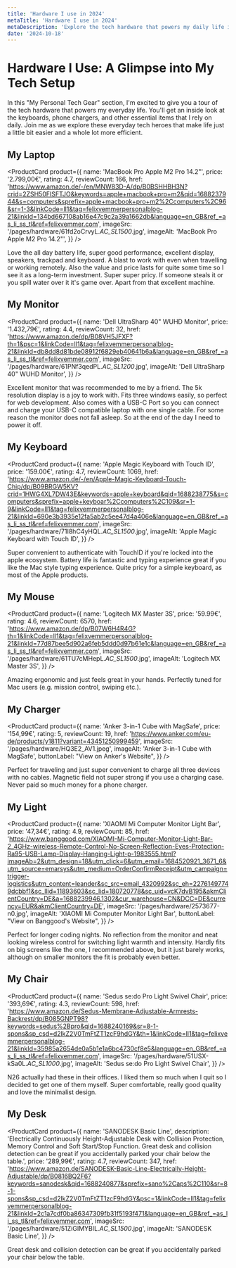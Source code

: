```yaml
---
title: 'Hardware I use in 2024'
metaTitle: 'Hardware I use in 2024'
metaDescription: 'Explore the tech hardware that powers my daily life in 2024. Get insights into my laptop, monitor, keyboard, mouse, and more that make my life efficient.'
date: '2024-10-18'
---
```


# Hardware I Use: A Glimpse into My Tech Setup

In this "My Personal Tech Gear" section, I'm excited to give you a tour of the tech hardware that powers my everyday life. You'll get an inside look at the keyboards, phone chargers, and other essential items that I rely on daily. Join me as we explore these everyday tech heroes that make life just a little bit easier and a whole lot more efficient.

## My Laptop

<ProductCard
  product={{
    name: 'MacBook Pro Apple M2 Pro 14.2"',
    price: '2.799,00€',
    rating: 4.7,
    reviewCount: 166,
    href: 'https://www.amazon.de/-/en/MNW83D-A/dp/B0BSHHBH3N?crid=2ZSH50FISFTJO&keywords=apple+macbook+pro+m2&qid=1688237944&s=computers&sprefix=apple+macbook+pro+m2%2Ccomputers%2C96&sr=1-3&linkCode=ll1&tag=felixvemmerpersonalblog-21&linkId=134bd667108ab16e47c9c2a39a1662db&language=en_GB&ref_=as_li_ss_tl&ref=felixvemmer.com',
    imageSrc: '/pages/hardware/61fd2oCrvyL._AC_SL1500_.jpg',
    imageAlt: 'MacBook Pro Apple M2 Pro 14.2"',
  }}
/>

<Callout className="my-4" title="👍 Pros">
  Love the all day battery life, super good performance, excellent display, speakers, trackpad and
  keyboard. A blast to work with even when travelling or working remotely. Also the value and price
  lasts for quite some time so I see it as a long-term investment.
</Callout>

<Callout className="my-4" title="👎 Cons">
  Super super pricy. If someone steals it or you spill water over it it's game over. Apart from that
  excellent machine.
</Callout>

## My Monitor

<ProductCard
  product={{
    name: 'Dell UltraSharp 40" WUHD Monitor',
    price: '1.432,79€',
    rating: 4.4,
    reviewCount: 32,
    href: 'https://www.amazon.de/dp/B08VH5JFXF?th=1&psc=1&linkCode=ll1&tag=felixvemmerpersonalblog-21&linkId=db8dd8d81bde08912f6829eb40641b6a&language=en_GB&ref_=as_li_ss_tl&ref=felixvemmer.com',
    imageSrc: '/pages/hardware/61PNf3qedPL._AC_SL1200_.jpg',
    imageAlt: 'Dell UltraSharp 40" WUHD Monitor',
  }}
/>

<Callout className="my-4" title="👍 Pros">
  Excellent monitor that was recommended to me by a friend. The 5k resolution display is a joy to
  work with. Fits three windows easily, so perfect for web development. Also comes with a USB-C Port
  so you can connect and charge your USB-C compatible laptop with one single cable.
</Callout>

<Callout className="my-4" title="👎 Cons">
  For some reason the monitor does not fall asleep. So at the end of the day I need to power it off.
</Callout>

## My Keyboard

<ProductCard
  product={{
    name: 'Apple Magic Keyboard with Touch ID',
    price: '159.00€',
    rating: 4.7,
    reviewCount: 1069,
    href: 'https://www.amazon.de/-/en/Apple-Magic-Keyboard-Touch-Chip/dp/B09BRGW5KV?crid=1HWG4XL7DW43E&keywords=apple+keyboard&qid=1688238775&s=computers&sprefix=apple+keyboar%2Ccomputers%2C109&sr=1-9&linkCode=ll1&tag=felixvemmerpersonalblog-21&linkId=690e3b3935e12fa5ab2c5ee47d4a406e&language=en_GB&ref_=as_li_ss_tl&ref=felixvemmer.com',
    imageSrc: '/pages/hardware/71I8hC4yHQL._AC_SL1500_.jpg',
    imageAlt: 'Apple Magic Keyboard with Touch ID',
  }}
/>

<Callout className="my-4" title="👍 Pros">
  Super convenient to authenticate with TouchID if you're locked into the apple ecosystem. Battery
  life is fantastic and typing experience great if you like the Mac style typing experience.
</Callout>

<Callout className="my-4" title="👎 Cons">
  Quite pricy for a simple keyboard, as most of the Apple products.
</Callout>

## My Mouse

<ProductCard
  product={{
    name: 'Logitech MX Master 3S',
    price: '59.99€',
    rating: 4.6,
    reviewCount: 6570,
    href: 'https://www.amazon.de/dp/B07W6H4R4G?th=1&linkCode=ll1&tag=felixvemmerpersonalblog-21&linkId=77d87bee5d902a6feb5ddd0d97b61e1c&language=en_GB&ref_=as_li_ss_tl&ref=felixvemmer.com',
    imageSrc: '/pages/hardware/61TU7cMHepL._AC_SL1500_.jpg',
    imageAlt: 'Logitech MX Master 3S',
  }}
/>

<Callout className="my-4" title="👍 Pros">
  Amazing ergonomic and just feels great in your hands. Perfectly tuned for Mac users (e.g. mission
  control, swiping etc.).
</Callout>

## My Charger

<ProductCard
  product={{
    name: 'Anker 3-in-1 Cube with MagSafe',
    price: '154,99€',
    rating: 5,
    reviewCount: 19,
    href: 'https://www.anker.com/eu-de/products/y1811?variant=43451250999459',
    imageSrc: '/pages/hardware/HQ3E2_AV1.jpeg',
    imageAlt: 'Anker 3-in-1 Cube with MagSafe',
    buttonLabel: "View on Anker's Website",
  }}
/>

<Callout className="my-4" title="👍 Pros">
  Perfect for traveling and just super convenient to charge all three devices with no cables.
</Callout>

<Callout className="my-4" title="👎 Cons">
  Magnetic field not super strong if you use a charging case. Never paid so much money for a phone
  charger.
</Callout>

## My Light

<ProductCard
  product={{
    name: 'XIAOMI Mi Computer Monitor Light Bar',
    price: '47,34€',
    rating: 4.9,
    reviewCount: 85,
    href: 'https://www.banggood.com/XIAOMI-Mi-Computer-Monitor-Light-Bar-2_4GHz-wireless-Remote-Control-No-Screen-Reflection-Eyes-Protection-Ra95-USB-Lamp-Display-Hanging-Light-p-1983555.html?imageAb=2&utm_design=18&utm_click=6&utm_email=1684520921_3671_6&utm_source=emarsys&utm_medium=OrderConfirmReceipt&utm_campaign=trigger-logistics&utm_content=leander&sc_src=email_4320992&sc_eh=22761497749dcbbf1&sc_llid=11893603&sc_lid=180720778&sc_uid=vcK7dvB195&akmClientCountry=DE&a=1688239946.1302&cur_warehouse=CN&DCC=DE&currency=EUR&akmClientCountry=DE',
    imageSrc: '/pages/hardware/2573677-n0.jpg',
    imageAlt: 'XIAOMI Mi Computer Monitor Light Bar',
    buttonLabel: "View on Banggood's Website",
  }}
/>

<Callout className="my-4" title="👍 Pros">
  Perfect for longer coding nights. No reflection from the monitor and neat looking wireless control
  for switching light warmth and intensity.
</Callout>

<Callout className="my-4" title="👎 Cons">
  Hardly fits on big screens like the one, I recommended above, but it just barely works, although
  on smaller monitors the fit is probably even better.
</Callout>

## My Chair

<ProductCard
  product={{
    name: 'Sedus se:do Pro Light Swivel Chair',
    price: '393,69€',
    rating: 4.3,
    reviewCount: 598,
    href: 'https://www.amazon.de/Sedus-Membrane-Adjustable-Armrests-Backrest/dp/B085GNPT98?keywords=sedus%2Bpro&qid=1688240169&sr=8-1-spons&sp_csd=d2lkZ2V0TmFtZT1zcF9hdGY&th=1&linkCode=ll1&tag=felixvemmerpersonalblog-21&linkId=35985a2654de0a5b1e1a6bc4730cf8e5&language=en_GB&ref_=as_li_ss_tl&ref=felixvemmer.com',
    imageSrc: '/pages/hardware/51USX-kSa0L._AC_SL1000_.jpg',
    imageAlt: 'Sedus se:do Pro Light Swivel Chair',
  }}
/>

<Callout className="my-4" title="👍 Pros">
  N26 actually had these in their offices. I liked them so much when I quit so I decided to get one
  of them myself. Super comfortable, really good quality and love the minimalist design.
</Callout>

## My Desk

<ProductCard
  product={{
    name: 'SANODESK Basic Line',
    description:
      'Electrically Continuously Height-Adjustable Desk with Collision Protection, Memory Control and Soft Start/Stop Function. Great desk and collision detection can be great if you accidentally parked your chair below the table.',
    price: '289,99€',
    rating: 4.7,
    reviewCount: 347,
    href: 'https://www.amazon.de/SANODESK-Basic-Line-Electrically-Height-Adjustable/dp/B0816BQ2F6?keywords=sanodesk&qid=1688240877&sprefix=sano%2Caps%2C110&sr=8-1-spons&sp_csd=d2lkZ2V0TmFtZT1zcF9hdGY&psc=1&linkCode=ll1&tag=felixvemmerpersonalblog-21&linkId=2c1a7cdf0ba86347309fb31f5193f471&language=en_GB&ref_=as_li_ss_tl&ref=felixvemmer.com',
    imageSrc: '/pages/hardware/51ZiGIMYBIL._AC_SL1500_.jpg',
    imageAlt: 'SANODESK Basic Line',
  }}
/>

<Callout className="my-4" title="👍 Pros">
  Great desk and collision detection can be great if you accidentally parked your chair below the
  table.
</Callout>
